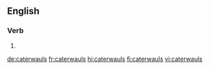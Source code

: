 ==English==

===Verb===
{{head|en|verb form}}

# {{en-third-person singular of|caterwaul}}

[[de:caterwauls]]
[[fr:caterwauls]]
[[hi:caterwauls]]
[[fi:caterwauls]]
[[vi:caterwauls]]